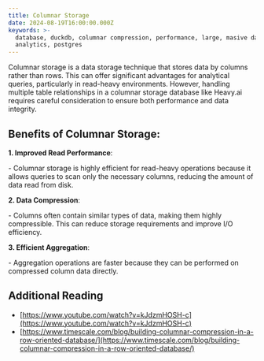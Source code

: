```yaml
---
title: Columnar Storage
date: 2024-08-19T16:00:00.000Z
keywords: >-
  database, duckdb, columnar compression, performance, large, masive datasets,
  analytics, postgres
---
```


Columnar storage is a data storage technique that stores data by columns rather than rows. This can offer significant advantages for analytical queries, particularly in read-heavy environments. However, handling multiple table relationships in a columnar storage database like Heavy.ai requires careful consideration to ensure both performance and data integrity.

## Benefits of Columnar Storage:

**1. Improved Read Performance**:

   \- Columnar storage is highly efficient for read-heavy operations because it allows queries to scan only the necessary columns, reducing the amount of data read from disk.

**2. Data Compression**:

   \- Columns often contain similar types of data, making them highly compressible. This can reduce storage requirements and improve I/O efficiency.

**3. Efficient Aggregation**:

   \- Aggregation operations are faster because they can be performed on compressed column data directly.

## Additional Reading

* [https://www.youtube.com/watch?v=kJdzmHOSH-c](https://www.youtube.com/watch?v=kJdzmHOSH-c)
* [https://www.timescale.com/blog/building-columnar-compression-in-a-row-oriented-database/](https://www.timescale.com/blog/building-columnar-compression-in-a-row-oriented-database/)
